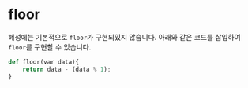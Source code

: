 # floor

혜성에는 기본적으로 `floor`가 구현되있지 않습니다. 아래와 같은 코드를 삽입하여 `floor`를 구현할 수 있습니다.

```python [floor.planet]
def floor(var data){
    return data - (data % 1);
}
```
